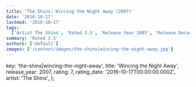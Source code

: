```yaml
---
title: 'The Shins: Wincing the Night Away (2007)'
date: '2016-10-17'
lastmod: '2016-10-17'
tags:
  ['Artist The Shins', 'Rated 3.5', 'Release Year 2007', 'Release Decade 2000']
summary: 'Rated 3.5'
authors: ['default']
images: ['/content/images/the-shins|wincing-the-night-away.jpg']
---
```


  key: 'the-shins|wincing-the-night-away',
  title: 'Wincing the Night Away',
  release_year: 2007,
  rating: 7,
  rating_date: '2016-10-17T00:00:00.000Z',
  artist: 'The Shins',
};

<MusicRating data={data} />
